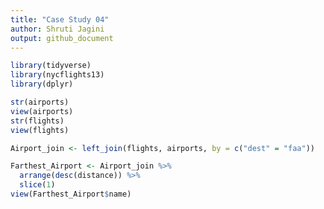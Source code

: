 ```yaml
---
title: "Case Study 04"
author: Shruti Jagini 
output: github_document
---
```


```r
library(tidyverse)
library(nycflights13)
library(dplyr)
```

```r
str(airports)
view(airports)
str(flights)
view(flights)
```

```r
Airport_join <- left_join(flights, airports, by = c("dest" = "faa"))
```

```r
Farthest_Airport <- Airport_join %>%
  arrange(desc(distance)) %>%
  slice(1)
view(Farthest_Airport$name)

```

